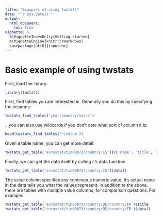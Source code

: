 ```yaml
---
title: "Examples of using twstats"
date: "`r Sys.Date()`"
output:
  html_document:
    toc: true
vignette: >
  %\VignetteIndexEntry{Getting started}
  %\VignetteEngine{knitr::rmarkdown}
  \usepackage[utf8]{inputenc}
---
```


# Basic example of using twstats

First, load the library:

```r
library(twstats)
```

First, find tables you are interested in. Generally you do this by specifying the columns:

```r
twstats_find_tables('year/country/value')
```

...you can also use wildcards if you don't care what sort of column it is:

```r
head(twstats_find_tables('*/value'))
```

Given a table name, you can get more detail:

```r
twstats_get_table('eurostat/tin00073/country:IS')[c('name', 'title', 'source')]
```

Finally, we can get the data itself by calling it's data function:

```r
twstats_get_table('eurostat/tin00073/country:IS')$data()
```

The value column specifies any continuous numeric value.
It's actual name in the data tells you what the values represent.
In addition to the above, there are tables with multiple value columns, for comparison questions. For example:

```r
twstats_get_table('eurostat/tin00073/country:DE/country:FR')$title
twstats_get_table('eurostat/tin00073/country:DE/country:FR')$data()
```
